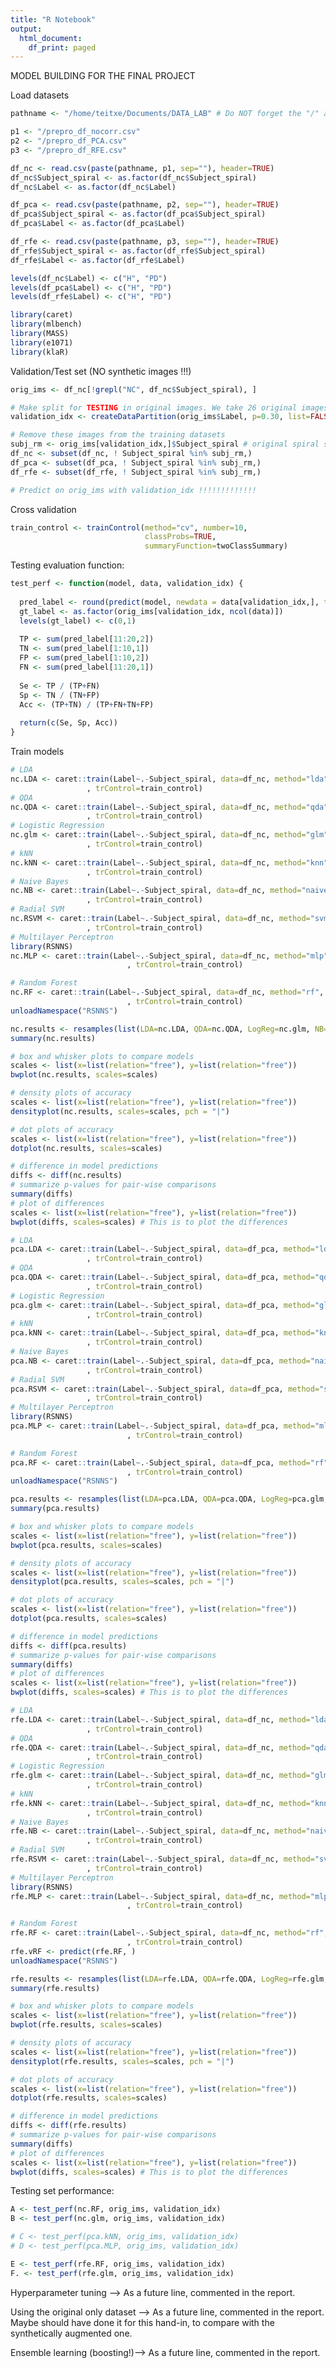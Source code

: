 ```yaml
---
title: "R Notebook"
output:
  html_document:
    df_print: paged
---
```


MODEL BUILDING FOR THE FINAL PROJECT 

Load datasets
```r
pathname <- "/home/teitxe/Documents/DATA_LAB" # Do NOT forget the "/" at the beginning...

p1 <- "/prepro_df_nocorr.csv"
p2 <- "/prepro_df_PCA.csv"
p3 <- "/prepro_df_RFE.csv"

df_nc <- read.csv(paste(pathname, p1, sep=""), header=TRUE)
df_nc$Subject_spiral <- as.factor(df_nc$Subject_spiral)
df_nc$Label <- as.factor(df_nc$Label)

df_pca <- read.csv(paste(pathname, p2, sep=""), header=TRUE)
df_pca$Subject_spiral <- as.factor(df_pca$Subject_spiral)
df_pca$Label <- as.factor(df_pca$Label)

df_rfe <- read.csv(paste(pathname, p3, sep=""), header=TRUE)
df_rfe$Subject_spiral <- as.factor(df_rfe$Subject_spiral)
df_rfe$Label <- as.factor(df_rfe$Label)

levels(df_nc$Label) <- c("H", "PD")
levels(df_pca$Label) <- c("H", "PD")
levels(df_rfe$Label) <- c("H", "PD")
```

```r
library(caret)
library(mlbench)
library(MASS)
library(e1071)
library(klaR)
```

Validation/Test set (NO synthetic images !!!)
```r
orig_ims <- df_nc[!grepl("NC", df_nc$Subject_spiral), ]

# Make split for TESTING in original images. We take 26 original images. 13+, 13-
validation_idx <- createDataPartition(orig_ims$Label, p=0.30, list=FALSE)

# Remove these images from the training datasets
subj_rm <- orig_ims[validation_idx,]$Subject_spiral # original spiral subjects to remove from training
df_nc <- subset(df_nc, ! Subject_spiral %in% subj_rm,)
df_pca <- subset(df_pca, ! Subject_spiral %in% subj_rm,)
df_rfe <- subset(df_rfe, ! Subject_spiral %in% subj_rm,)

# Predict on orig_ims with validation_idx !!!!!!!!!!!!!
```

Cross validation
```r
train_control <- trainControl(method="cv", number=10,
                              classProbs=TRUE,
                              summaryFunction=twoClassSummary)
```

Testing evaluation function:

```r
test_perf <- function(model, data, validation_idx) {
  
  pred_label <- round(predict(model, newdata = data[validation_idx,], type = "prob"))
  gt_label <- as.factor(orig_ims[validation_idx, ncol(data)])
  levels(gt_label) <- c(0,1)
  
  TP <- sum(pred_label[11:20,2])
  TN <- sum(pred_label[1:10,1])
  FP <- sum(pred_label[1:10,2])
  FN <- sum(pred_label[11:20,1])
  
  Se <- TP / (TP+FN)
  Sp <- TN / (TN+FP)
  Acc <- (TP+TN) / (TP+FN+TN+FP)
  
  return(c(Se, Sp, Acc))
}
```


Train models
```r
# LDA
nc.LDA <- caret::train(Label~.-Subject_spiral, data=df_nc, method="lda", metric="ROC"
                 , trControl=train_control)
# QDA
nc.QDA <- caret::train(Label~.-Subject_spiral, data=df_nc, method="qda", metric="ROC"
                 , trControl=train_control)
# Logistic Regression
nc.glm <- caret::train(Label~.-Subject_spiral, data=df_nc, method="glm", metric="ROC"
                 , trControl=train_control)
# kNN
nc.kNN <- caret::train(Label~.-Subject_spiral, data=df_nc, method="knn", metric="ROC"
                 , trControl=train_control)
# Naive Bayes
nc.NB <- caret::train(Label~.-Subject_spiral, data=df_nc, method="naive_bayes", metric="ROC"
                 , trControl=train_control)
# Radial SVM
nc.RSVM <- caret::train(Label~.-Subject_spiral, data=df_nc, method="svmRadial", metric="ROC"
                 , trControl=train_control)
# Multilayer Perceptron
library(RSNNS)
nc.MLP <- caret::train(Label~.-Subject_spiral, data=df_nc, method="mlp", metric="ROC"
                          , trControl=train_control)

# Random Forest
nc.RF <- caret::train(Label~.-Subject_spiral, data=df_nc, method="rf", metric="ROC"
                          , trControl=train_control)
unloadNamespace("RSNNS")

nc.results <- resamples(list(LDA=nc.LDA, QDA=nc.QDA, LogReg=nc.glm, NB=nc.NB, SVM=nc.RSVM, KNN=nc.kNN, MLP=nc.MLP, RF=nc.RF))
summary(nc.results)
```
```r
# box and whisker plots to compare models
scales <- list(x=list(relation="free"), y=list(relation="free"))
bwplot(nc.results, scales=scales)

# density plots of accuracy
scales <- list(x=list(relation="free"), y=list(relation="free"))
densityplot(nc.results, scales=scales, pch = "|")

# dot plots of accuracy
scales <- list(x=list(relation="free"), y=list(relation="free"))
dotplot(nc.results, scales=scales)

```

```r
# difference in model predictions
diffs <- diff(nc.results)
# summarize p-values for pair-wise comparisons
summary(diffs)
# plot of differences
scales <- list(x=list(relation="free"), y=list(relation="free"))
bwplot(diffs, scales=scales) # This is to plot the differences
```





```r
# LDA
pca.LDA <- caret::train(Label~.-Subject_spiral, data=df_pca, method="lda", metric="ROC"
                 , trControl=train_control)
# QDA
pca.QDA <- caret::train(Label~.-Subject_spiral, data=df_pca, method="qda", metric="ROC"
                 , trControl=train_control)
# Logistic Regression
pca.glm <- caret::train(Label~.-Subject_spiral, data=df_pca, method="glm", metric="ROC"
                 , trControl=train_control)
# kNN
pca.kNN <- caret::train(Label~.-Subject_spiral, data=df_pca, method="knn", metric="ROC"
                 , trControl=train_control)
# Naive Bayes
pca.NB <- caret::train(Label~.-Subject_spiral, data=df_pca, method="naive_bayes", metric="ROC"
                 , trControl=train_control)
# Radial SVM
pca.RSVM <- caret::train(Label~.-Subject_spiral, data=df_pca, method="svmRadial", metric="ROC"
                 , trControl=train_control)
# Multilayer Perceptron
library(RSNNS)
pca.MLP <- caret::train(Label~.-Subject_spiral, data=df_pca, method="mlp", metric="ROC"
                          , trControl=train_control)

# Random Forest
pca.RF <- caret::train(Label~.-Subject_spiral, data=df_pca, method="rf", metric="ROC"
                          , trControl=train_control)
unloadNamespace("RSNNS")

pca.results <- resamples(list(LDA=pca.LDA, QDA=pca.QDA, LogReg=pca.glm, NB=pca.NB, SVM=pca.RSVM, KNN=pca.kNN, MLP=pca.MLP, RF=pca.RF))
summary(pca.results)
```
```r
# box and whisker plots to compare models
scales <- list(x=list(relation="free"), y=list(relation="free"))
bwplot(pca.results, scales=scales)

# density plots of accuracy
scales <- list(x=list(relation="free"), y=list(relation="free"))
densityplot(pca.results, scales=scales, pch = "|")

# dot plots of accuracy
scales <- list(x=list(relation="free"), y=list(relation="free"))
dotplot(pca.results, scales=scales)

```

```r
# difference in model predictions
diffs <- diff(pca.results)
# summarize p-values for pair-wise comparisons
summary(diffs)
# plot of differences
scales <- list(x=list(relation="free"), y=list(relation="free"))
bwplot(diffs, scales=scales) # This is to plot the differences
```





```r
# LDA
rfe.LDA <- caret::train(Label~.-Subject_spiral, data=df_nc, method="lda", metric="ROC"
                 , trControl=train_control)
# QDA
rfe.QDA <- caret::train(Label~.-Subject_spiral, data=df_nc, method="qda", metric="ROC"
                 , trControl=train_control)
# Logistic Regression
rfe.glm <- caret::train(Label~.-Subject_spiral, data=df_nc, method="glm", metric="ROC"
                 , trControl=train_control)
# kNN
rfe.kNN <- caret::train(Label~.-Subject_spiral, data=df_nc, method="knn", metric="ROC"
                 , trControl=train_control)
# Naive Bayes
rfe.NB <- caret::train(Label~.-Subject_spiral, data=df_nc, method="naive_bayes", metric="ROC"
                 , trControl=train_control)
# Radial SVM
rfe.RSVM <- caret::train(Label~.-Subject_spiral, data=df_nc, method="svmRadial", metric="ROC"
                 , trControl=train_control)
# Multilayer Perceptron
library(RSNNS)
rfe.MLP <- caret::train(Label~.-Subject_spiral, data=df_nc, method="mlp", metric="ROC"
                          , trControl=train_control)

# Random Forest
rfe.RF <- caret::train(Label~.-Subject_spiral, data=df_nc, method="rf", metric="ROC"
                          , trControl=train_control)
rfe.vRF <- predict(rfe.RF, )
unloadNamespace("RSNNS")

rfe.results <- resamples(list(LDA=rfe.LDA, QDA=rfe.QDA, LogReg=rfe.glm, NB=rfe.NB, SVM=rfe.RSVM, KNN=rfe.kNN, MLP=rfe.MLP, RF=rfe.RF))
summary(rfe.results)
```
```r
# box and whisker plots to compare models
scales <- list(x=list(relation="free"), y=list(relation="free"))
bwplot(rfe.results, scales=scales)

# density plots of accuracy
scales <- list(x=list(relation="free"), y=list(relation="free"))
densityplot(rfe.results, scales=scales, pch = "|")

# dot plots of accuracy
scales <- list(x=list(relation="free"), y=list(relation="free"))
dotplot(rfe.results, scales=scales)

```

```r
# difference in model predictions
diffs <- diff(rfe.results)
# summarize p-values for pair-wise comparisons
summary(diffs)
# plot of differences
scales <- list(x=list(relation="free"), y=list(relation="free"))
bwplot(diffs, scales=scales) # This is to plot the differences
```



Testing set performance:
```r
A <- test_perf(nc.RF, orig_ims, validation_idx)
B <- test_perf(nc.glm, orig_ims, validation_idx)

# C <- test_perf(pca.kNN, orig_ims, validation_idx)
# D <- test_perf(pca.MLP, orig_ims, validation_idx)

E <- test_perf(rfe.RF, orig_ims, validation_idx)
F. <- test_perf(rfe.glm, orig_ims, validation_idx)
```






Hyperparameter tuning --> As a future line, commented in the report.

Using the original only dataset --> As a future line, commented in the report. Maybe should have done it for this hand-in, to compare with the synthetically augmented one.

Ensemble learning (boosting!)--> As a future line, commented in the report.